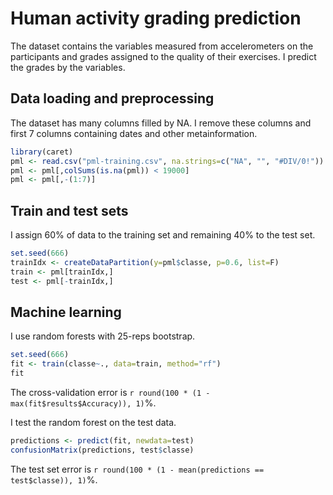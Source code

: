 # Human activity grading prediction

The dataset contains the variables measured from accelerometers on the participants and grades
assigned to the quality of their exercises. I predict the grades by the variables.

## Data loading and preprocessing

The dataset has many columns filled by NA. I remove these columns and first 7 columns containing
dates and other metainformation.

```r
library(caret)
pml <- read.csv("pml-training.csv", na.strings=c("NA", "", "#DIV/0!"))
pml <- pml[,colSums(is.na(pml)) < 19000]
pml <- pml[,-(1:7)]
```

## Train and test sets

I assign 60% of data to the training set and remaining 40% to the test set.

```r
set.seed(666)
trainIdx <- createDataPartition(y=pml$classe, p=0.6, list=F)
train <- pml[trainIdx,]
test <- pml[-trainIdx,]
```

## Machine learning

I use random forests with 25-reps bootstrap.

```r
set.seed(666)
fit <- train(classe~., data=train, method="rf")
fit
```

The cross-validation error is `r round(100 * (1 - max(fit$results$Accuracy)), 1)`%.

I test the random forest on the test data.

```r
predictions <- predict(fit, newdata=test)
confusionMatrix(predictions, test$classe)
```

The test set error is `r round(100 * (1 - mean(predictions == test$classe)), 1)`%.

